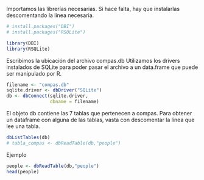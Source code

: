 Importamos las librerías necesarias. Si hace falta, hay que instalarlas descomentando la línea necesaria.
```r
# install.packages("DBI")
# install.packages("RSQLite")

library(DBI)
library(RSQLite)
```

Escribimos la ubicación del archivo compas.db
Utilizamos los drivers instalados de SQLite para poder pasar el archivo a un data.frame que puede ser manipulado por R.
```r
filename <- "compas.db"
sqlite.driver <- dbDriver("SQLite")
db <- dbConnect(sqlite.driver,
                dbname = filename)
```

El objeto db contiene las 7 tablas que pertenecen a compas.
Para obtener un dataframe con alguna de las tablas, vasta con descomentar la linea que lee una tabla.

```r
dbListTables(db)
# tabla_compas <- dbReadTable(db,"people")
```


Ejemplo
```r
people <- dbReadTable(db,"people")
head(people)
```

